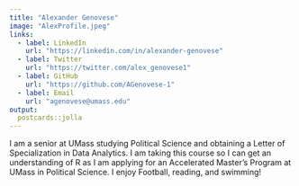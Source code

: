 ```yaml
---
title: "Alexander Genovese"
image: "AlexProfile.jpeg"
links:
  - label: LinkedIn
    url: "https://linkedin.com/in/alexander-genovese"
  - label: Twitter
    url: "https://twitter.com/alex_genovese1"
  - label: GitHub
    url: "https://github.com/AGenovese-1"
  - label: Email
    url: "agenovese@umass.edu"
output:
  postcards::jolla
---
```

 
I am a senior at UMass studying Political Science and obtaining a Letter of Specialization in Data Analytics. I am taking this course so I can get an understanding of R as I am applying for an Accelerated Master's Program at UMass in Political Science. I enjoy Football, reading, and swimming!
